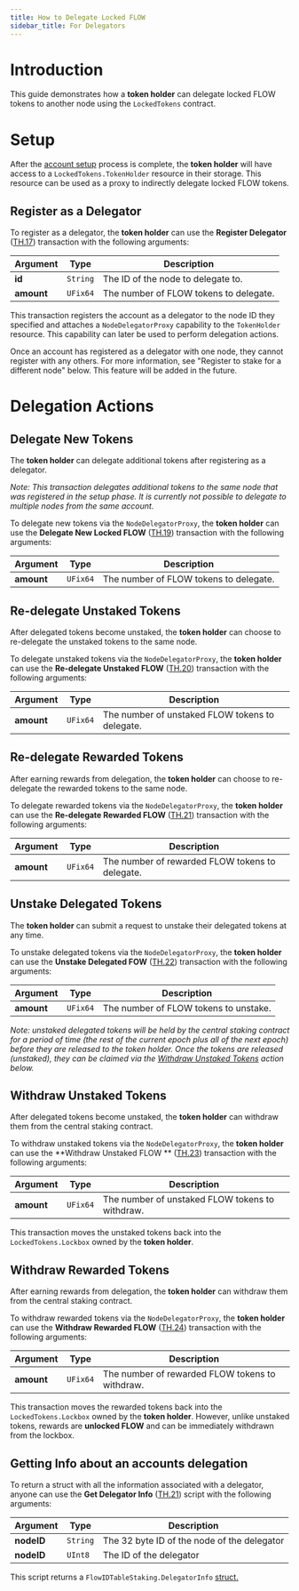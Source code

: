 ```yaml
---
title: How to Delegate Locked FLOW
sidebar_title: For Delegators
---
```


# Introduction

This guide demonstrates how a **token holder** can delegate locked FLOW tokens to 
another node using the `LockedTokens` contract.

# Setup

After the [account setup](../setup) process is complete, 
the **token holder** will have access to a `LockedTokens.TokenHolder` resource in their storage.
This resource can be used as a proxy to indirectly delegate locked FLOW tokens.

## Register as a Delegator

To register as a delegator, the **token holder** can use the **Register Delegator** ([TH.17](../transactions/#token-holder))
transaction with the following arguments:

| Argument   | Type     | Description |
|------------|----------|-------------|
| **id**     | `String` | The ID of the node to delegate to. |
| **amount** | `UFix64` | The number of FLOW tokens to delegate. |

This transaction registers the account as a delegator to the node ID they specified
and attaches a `NodeDelegatorProxy` capability to the `TokenHolder` resource. 
This capability can later be used to perform delegation actions.

Once an account has registered as a delegator with one node, they cannot register with any others. For more information, see "Register to stake for a different node" below.
This feature will be added in the future.

# Delegation Actions

## Delegate New Tokens

The **token holder** can delegate additional tokens after registering as a delegator. 

_Note: This transaction delegates additional tokens to the same node that was registered in the setup phase.
It is currently not possible to delegate to multiple nodes from the same account._

To delegate new tokens via the `NodeDelegatorProxy`, 
the **token holder** can use the **Delegate New Locked FLOW** ([TH.19](../transactions/#token-holder)) 
transaction with the following arguments:

| Argument   | Type     | Description |
|------------|----------|-------------|
| **amount** | `UFix64` | The number of FLOW tokens to delegate. |

## Re-delegate Unstaked Tokens

After delegated tokens become unstaked, the **token holder** can choose to re-delegate the unstaked tokens to the same node.

To delegate unstaked tokens via the `NodeDelegatorProxy`, 
the **token holder** can use the **Re-delegate Unstaked FLOW** ([TH.20](../transactions/#token-holder))
transaction with the following arguments:

| Argument   | Type     | Description |
|------------|----------|-------------|
| **amount** | `UFix64` | The number of unstaked FLOW tokens to delegate. |

## Re-delegate Rewarded Tokens

After earning rewards from delegation, the **token holder** can choose to re-delegate the rewarded tokens to the same node.

To delegate rewarded tokens via the `NodeDelegatorProxy`, 
the **token holder** can use the **Re-delegate Rewarded FLOW** ([TH.21](../transactions/#token-holder))
transaction with the following arguments:

| Argument   | Type     | Description |
|------------|----------|-------------|
| **amount** | `UFix64` | The number of rewarded FLOW tokens to delegate. |

## Unstake Delegated Tokens

The **token holder** can submit a request to unstake their delegated tokens at any time.

To unstake delegated tokens via the `NodeDelegatorProxy`, 
the **token holder** can use the **Unstake Delegated FOW** ([TH.22](../transactions/#token-holder))
transaction with the following arguments:

| Argument   | Type     | Description |
|------------|----------|-------------|
| **amount** | `UFix64` | The number of FLOW tokens to unstake. |

_Note: unstaked delegated tokens will be held by the central staking contract for a period of time 
(the rest of the current epoch plus all of the next epoch) before they are 
released to the token holder. Once the tokens are released (unstaked), 
they can be claimed via the [Withdraw Unstaked Tokens](#withdraw-unstaked-tokens) action below._

## Withdraw Unstaked Tokens

After delegated tokens become unstaked, the **token holder** can withdraw them from the central staking contract.

To withdraw unstaked tokens via the `NodeDelegatorProxy`, 
the **token holder** can use the **Withdraw Unstaked FLOW ** ([TH.23](../transactions/#token-holder))
transaction with the following arguments:

| Argument   | Type     | Description |
|------------|----------|-------------|
| **amount** | `UFix64` | The number of unstaked FLOW tokens to withdraw. |

This transaction moves the unstaked tokens back into the `LockedTokens.Lockbox` owned by the **token holder**.

## Withdraw Rewarded Tokens

After earning rewards from delegation, the **token holder** can withdraw them from the central staking contract.

To withdraw rewarded tokens via the `NodeDelegatorProxy`, 
the **token holder** can use the **Withdraw Rewarded FLOW** ([TH.24](../transactions/#token-holder))
transaction with the following arguments:

| Argument   | Type     | Description |
|------------|----------|-------------|
| **amount** | `UFix64` | The number of rewarded FLOW tokens to withdraw. |

This transaction moves the rewarded tokens back into the `LockedTokens.Lockbox` owned by the **token holder**. 
However, unlike unstaked tokens, rewards are **unlocked FLOW** and can be immediately withdrawn from the lockbox.

## Getting Info about an accounts delegation

To return a struct with all the information associated with a delegator, anyone
can use the **Get Delegator Info** ([TH.21](../transactions/#token-holder)) script with the following arguments:

| Argument   | Type     | Description |
|------------|----------|-------------|
| **nodeID** | `String` | The 32 byte ID of the node of the delegator |
| **nodeID** | `UInt8`  | The ID of the delegator |

This script returns a `FlowIDTableStaking.DelegatorInfo` [struct.](https://github.com/onflow/flow-core-contracts/blob/master/contracts/FlowIDTableStaking.cdc#L348)
